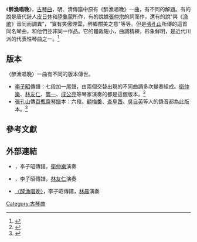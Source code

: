 《'''醉漁唱晚'''》，[[古琴曲|古琴曲]]，明、清傳譜中原有《醉漁唱晚》一曲，有不同的解題。有的說是唐代詩人[[皮日休|皮日休]]和[[陸龜蒙|陸龜蒙]]所作，有的說據[[張仲宗|張仲宗]]的詞而作，還有的說“與《[[漁歌|漁歌]]》音同而調異”，“實有笑傲煙雲，醉鄉酣美之意”等等。但是[[張孔山|張孔山]]所傳的這首同名琴曲，和他們並非同一作品。它的體裁短小，曲調精練，形象鮮明，是近代川派的代表性琴曲之一。<ref>{{cite book |author=許健|title= 《琴史新編》 |year= 2012年6月 }}</ref>

== 版本 ==
〈醉漁唱晚〉一曲有不同的版本傳世。
*[[李子昭|李子昭]]傳譜：七段加一尾聲，由兩個交替出現的不同曲調多次變奏組成。[[衛仲樂|衛仲樂]]、[[林友仁|林友仁]]、[[龔一|龔一]]、[[成公亮|成公亮]]等琴家演奏的都是這個版本。<ref>{{Cite journal|title=琴曲"醉漁唱晚"欣賞導引|author=林友仁|authorlink=林友仁|journal=音樂愛好者|issue=06|year=1987|page=5-6}}</ref>
*[[張孔山|張孔山]]傳[[百瓶齋琴譜|百瓶齋琴譜]]本：六段。[[顧梅羹|顧梅羹]]、[[查阜西|查阜西]]、[[吳自英|吳自英]]等人的錄音都為此版本。<ref>{{Cite book|author=顧梅羹|title=琴學備要|publisher=上海音樂出版社|year=2004|isbn=9787806674536|location=上海|pages=198-205|authorlink=顧梅羹}}</ref>

==參考文獻==
{{reflist}}

== 外部連結 ==
* {{YouTube|DzOAIU_iJ_Y|〈醉漁唱晚〉}}，李子昭傳譜，[[衛仲樂|衛仲樂]]演奏
* {{YouTube|zuxyqOWKeBI|〈醉漁唱晚〉}}，李子昭傳譜，[[林友仁|林友仁]]演奏
* [http://books.caaph.com/6053/61506 〈醉漁唱晚〉]，李子昭傳譜，[[林晨|林晨]]演奏

[[Category:古琴曲|Category:古琴曲]]